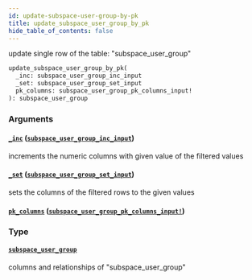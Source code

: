 ```yaml
---
id: update-subspace-user-group-by-pk
title: update_subspace_user_group_by_pk
hide_table_of_contents: false
---
```


update single row of the table: "subspace_user_group"

```graphql
update_subspace_user_group_by_pk(
  _inc: subspace_user_group_inc_input
  _set: subspace_user_group_set_input
  pk_columns: subspace_user_group_pk_columns_input!
): subspace_user_group
```

### Arguments

#### [`_inc`](#) ([`subspace_user_group_inc_input`](../inputs/subspace-user-group-inc-input))

increments the numeric columns with given value of the filtered values

#### [`_set`](#) ([`subspace_user_group_set_input`](../inputs/subspace-user-group-set-input))

sets the columns of the filtered rows to the given values

#### [`pk_columns`](#) ([`subspace_user_group_pk_columns_input!`](../inputs/subspace-user-group-pk-columns-input))

### Type

#### [`subspace_user_group`](../objects/subspace-user-group)

columns and relationships of "subspace_user_group"
